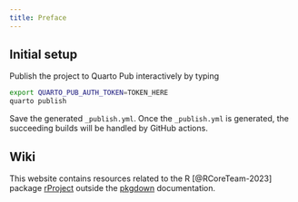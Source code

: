 ```yaml
---
title: Preface
---
```


<!-- This will become index.html in the quarto website. -->

## Initial setup

Publish the project to Quarto Pub interactively by typing

```sh
export QUARTO_PUB_AUTH_TOKEN=TOKEN_HERE
quarto publish
```

Save the generated `_publish.yml`. Once the `_publish.yml` is generated, the succeeding builds will be handled by GitHub actions.

## Wiki

This website contains resources related to the R [@RCoreTeam-2023] package [rProject](https://github.com/ijapesigan/rProject) outside the [pkgdown](https://ijapesigan.github.io/rProject) documentation.
